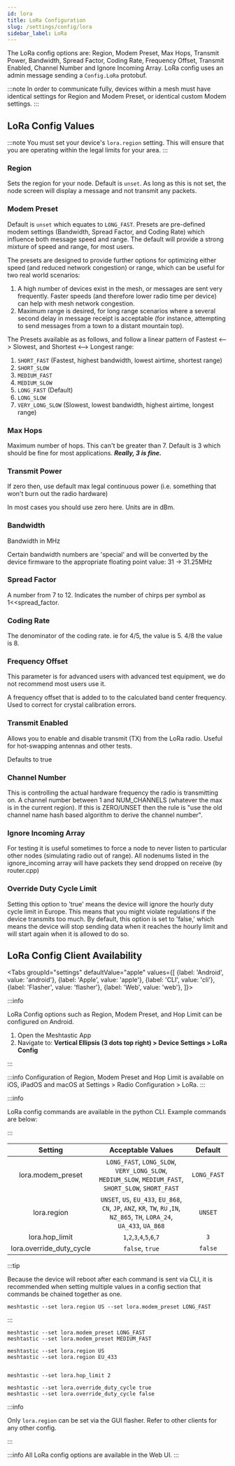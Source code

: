 ```yaml
---
id: lora
title: LoRa Configuration
slug: /settings/config/lora
sidebar_label: LoRa
---
```



The LoRa config options are: Region, Modem Preset, Max Hops, Transmit Power, Bandwidth, Spread Factor, Coding Rate, Frequency Offset, Transmit Enabled, Channel Number and Ignore Incoming Array. LoRa config uses an admin message sending a `Config.LoRa` protobuf.

:::note
In order to communicate fully, devices within a mesh must have identical settings for Region and Modem Preset, or identical custom Modem settings.
:::

## LoRa Config Values

:::note
You must set your device's `lora.region` setting. This will ensure that you are operating within the legal limits for your area.
:::

### Region

Sets the region for your node. Default is `unset`. As long as this is not set, the node screen will display a message and not transmit any packets.

<LoRaRegions />

### Modem Preset

Default is `unset` which equates to `LONG_FAST`. Presets are pre-defined modem settings (Bandwidth, Spread Factor, and Coding Rate) which influence both message speed and range. The default will provide a strong mixture of speed and range, for most users.

The presets are designed to provide further options for optimizing either speed (and reduced network congestion) or range, which can be useful for two real world scenarios:
1) A high number of devices exist in the mesh, or messages are sent very frequently. Faster speeds (and therefore lower radio time per device) can help with mesh network congestion.
2) Maximum range is desired, for long range scenarios where a several second delay in message receipt is acceptable (for instance, attempting to send messages from a town to a distant mountain top).

The Presets available as as follows, and follow a linear pattern of Fastest <--> Slowest, and Shortest <--> Longest range:

1) `SHORT_FAST` (Fastest, highest bandwidth, lowest airtime, shortest range)
2) `SHORT_SLOW`
3) `MEDIUM_FAST`
4) `MEDIUM_SLOW`
5) `LONG_FAST` (Default)
6) `LONG_SLOW`
7) `VERY_LONG_SLOW` (Slowest, lowest bandwidth, highest airtime, longest range)

### Max Hops

Maximum number of hops. This can't be greater than 7. Default is 3 which should be fine for most applications. _**Really, 3 is fine.**_

### Transmit Power

If zero then, use default max legal continuous power (i.e. something that won't burn out the radio hardware)

In most cases you should use zero here. Units are in dBm.

### Bandwidth

Bandwidth in MHz

Certain bandwidth numbers are 'special' and will be converted by the device firmware to the appropriate floating point value: 31 -> 31.25MHz

### Spread Factor

A number from 7 to 12. Indicates the number of chirps per symbol as 1<<spread_factor.

### Coding Rate

The denominator of the coding rate. ie for 4/5, the value is 5. 4/8 the value is 8.

### Frequency Offset

This parameter is for advanced users with advanced test equipment, we do not recommend most users use it.

A frequency offset that is added to to the calculated band center frequency. Used to correct for crystal calibration errors.

### Transmit Enabled

Allows you to enable and disable transmit (TX) from the LoRa radio. Useful for hot-swapping antennas and other tests.

Defaults to true

### Channel Number

This is controlling the actual hardware frequency the radio is transmitting on. A channel number between 1 and NUM_CHANNELS (whatever the max is in the current region). If this is ZERO/UNSET then the rule is "use the old channel name hash based algorithm to derive the channel number".

### Ignore Incoming Array

For testing it is useful sometimes to force a node to never listen to particular other nodes (simulating radio out of range). All nodenums listed in the ignore_incoming array will have packets they send dropped on receive (by router.cpp)

### Override Duty Cycle Limit

Setting this option to 'true' means the device will ignore the hourly duty cycle limit in Europe. This means that you might violate regulations if the device transmits too much. By default, this option is set to 'false,' which means the device will stop sending data when it reaches the hourly limit and will start again when it is allowed to do so.

## LoRa Config Client Availability

<Tabs
groupId="settings"
defaultValue="apple"
values={[
{label: 'Android', value: 'android'},
{label: 'Apple', value: 'apple'},
{label: 'CLI', value: 'cli'},
{label: 'Flasher', value: 'flasher'},
{label: 'Web', value: 'web'},
]}>
<TabItem value="android">

:::info

LoRa Config options such as Region, Modem Preset, and Hop Limit can be configured on Android.

1. Open the Meshtastic App
2. Navigate to: **Vertical Ellipsis (3 dots top right) > Device Settings > LoRa Config**

:::

</TabItem>
<TabItem value="apple">

:::info
Configuration of Region, Modem Preset and Hop Limit is available on iOS, iPadOS and macOS at Settings > Radio Configuration > LoRa.
:::

</TabItem>
<TabItem value="cli">

:::info

LoRa config commands are available in the python CLI. Example commands are below:

:::

|         Setting          |                                                      Acceptable Values                                                      |   Default   |
| :----------------------: | :-------------------------------------------------------------------------------------------------------------------------: | :---------: |
|    lora.modem_preset     |            `LONG_FAST`, `LONG_SLOW`, `VERY_LONG_SLOW`, `MEDIUM_SLOW`, `MEDIUM_FAST`, `SHORT_SLOW`, `SHORT_FAST`             | `LONG_FAST` |
|       lora.region        | `UNSET`, `US`, `EU_433`, `EU_868`, `CN`, `JP`, `ANZ`, `KR`, `TW`, `RU` ,`IN`, `NZ_865`, `TH`, `LORA_24`, `UA_433`, `UA_868` |   `UNSET`   |
|      lora.hop_limit      |                                                 `1`,`2`,`3`,`4`,`5`,`6`,`7`                                                 |     `3`     |
| lora.override_duty_cycle |                                                       `false`, `true`                                                       |   `false`   |

:::tip

Because the device will reboot after each command is sent via CLI, it is recommended when setting multiple values in a config section that commands be chained together as one.

```shell title="Example:"
meshtastic --set lora.region US --set lora.modem_preset LONG_FAST
```

:::

```shell title="Set Modem Preset"
meshtastic --set lora.modem_preset LONG_FAST
meshtastic --set lora.modem_preset MEDIUM_FAST
```

```shell title="Set Region"
meshtastic --set lora.region US
meshtastic --set lora.region EU_433
```

```shell title="Set Hop Limit"

meshtastic --set lora.hop_limit 2
```

```shell title="Override Duty Cycle"
meshtastic --set lora.override_duty_cycle true
meshtastic --set lora.override_duty_cycle false
```

</TabItem>
<TabItem value="flasher">

:::info

Only `lora.region` can be set via the GUI flasher. Refer to other clients for any other config.

:::

</TabItem>
<TabItem value="web">

:::info
All LoRa config options are available in the Web UI.
:::

  </TabItem>
</Tabs>
